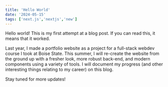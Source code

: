 ```yaml
---
title: 'Hello World'
date: '2024-05-15'
tags: ['next.js','nextjs','new']
---
```

Hello world! This is my first attempt at a blog post. If you can read this, it means that it worked.

Last year, I made a portfolio website as a project for a full-stack webdev course I took at Boise State. This summer, I will re-create the website from the ground up with a fresher look, more robust back-end, and modern components using a variety of tools. I will document my progress (and other interesting things relating to my career) on this blog. 

Stay tuned for more updates!
